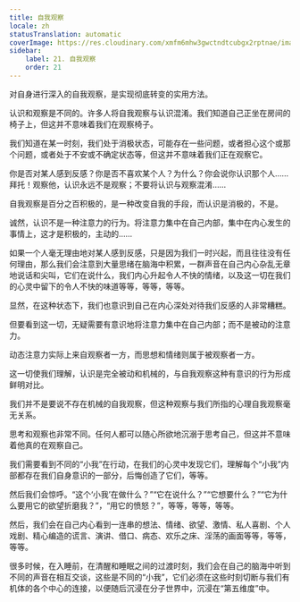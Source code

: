 ```yaml
---
title: 自我观察
locale: zh
statusTranslation: automatic
coverImage: https://res.cloudinary.com/xmfm6mhw3gwctndtcubgx2rptnae/image/upload/v1740468922/small_cover_tratado_de_psicologia_revolucionaria_a4c0dca4e0.webp
sidebar:
    label: 21. 自我观察
    order: 21
---
```

对自身进行深入的自我观察，是实现彻底转变的实用方法。

认识和观察是不同的。许多人将自我观察与认识混淆。我们知道自己正坐在房间的椅子上，但这并不意味着我们在观察椅子。

我们知道在某一时刻，我们处于消极状态，可能存在一些问题，或者担心这个或那个问题，或者处于不安或不确定状态等，但这并不意味着我们正在观察它。

你是否对某人感到反感？你是否不喜欢某个人？为什么？你会说你认识那个人……拜托！观察他，认识永远不是观察；不要将认识与观察混淆……

自我观察是百分之百积极的，是一种改变自我的手段，而认识是消极的，不是。

诚然，认识不是一种注意力的行为。将注意力集中在自己内部，集中在内心发生的事情上，这才是积极的，主动的……

如果一个人毫无理由地对某人感到反感，只是因为我们一时兴起，而且往往没有任何理由，那么我们会注意到大量思绪在脑海中积累，一群声音在自己内心杂乱无章地说话和尖叫，它们在说什么，我们内心升起令人不快的情绪，以及这一切在我们的心灵中留下的令人不快的味道等等，等等，等等。

显然，在这种状态下，我们也意识到自己在内心深处对待我们反感的人非常糟糕。

但要看到这一切，无疑需要有意识地将注意力集中在自己内部；而不是被动的注意力。

动态注意力实际上来自观察者一方，而思想和情绪则属于被观察者一方。

这一切使我们理解，认识是完全被动和机械的，与自我观察这种有意识的行为形成鲜明对比。

我们并不是要说不存在机械的自我观察，但这种观察与我们所指的心理自我观察毫无关系。

思考和观察也非常不同。任何人都可以随心所欲地沉溺于思考自己，但这并不意味着他真的在观察自己。

我们需要看到不同的“小我”在行动，在我们的心灵中发现它们，理解每个“小我”内部都存在我们自身意识的一部分，后悔创造了它们，等等。

然后我们会惊呼。“这个‘小我’在做什么？”“它在说什么？”“它想要什么？”“它为什么要用它的欲望折磨我？”，“用它的愤怒？”，等等，等等，等等。

然后，我们会在自己内心看到一连串的想法、情绪、欲望、激情、私人喜剧、个人戏剧、精心编造的谎言、演讲、借口、病态、欢乐之床、淫荡的画面等等，等等，等等。

很多时候，在入睡前，在清醒和睡眠之间的过渡时刻，我们会在自己的脑海中听到不同的声音在相互交谈，这些是不同的“小我”，它们必须在这些时刻切断与我们有机体的各个中心的连接，以便随后沉浸在分子世界中，沉浸在“第五维度”中。

